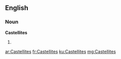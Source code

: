 ==English==

===Noun===
'''Castellites'''

# {{plural of|Castellite}}

[[ar:Castellites]]
[[fr:Castellites]]
[[ku:Castellites]]
[[mg:Castellites]]